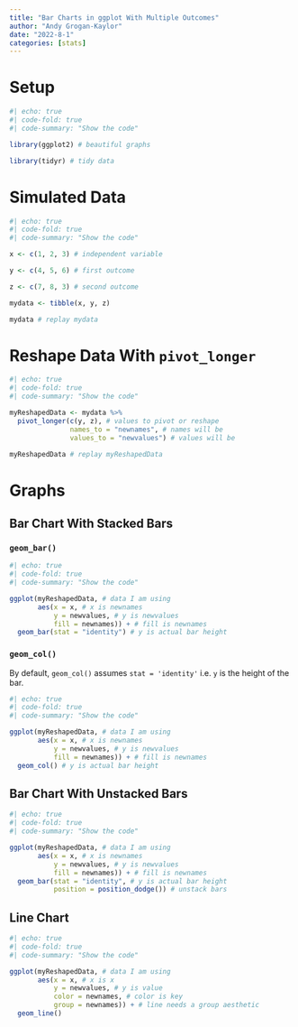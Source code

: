 ```yaml
---
title: "Bar Charts in ggplot With Multiple Outcomes"
author: "Andy Grogan-Kaylor"
date: "2022-8-1"
categories: [stats]
---
```


# Setup

```r
#| echo: true
#| code-fold: true
#| code-summary: "Show the code"

library(ggplot2) # beautiful graphs

library(tidyr) # tidy data

```

# Simulated Data

```r
#| echo: true
#| code-fold: true
#| code-summary: "Show the code"

x <- c(1, 2, 3) # independent variable

y <- c(4, 5, 6) # first outcome

z <- c(7, 8, 3) # second outcome

mydata <- tibble(x, y, z)

mydata # replay mydata

```

# Reshape Data With `pivot_longer`

```r
#| echo: true
#| code-fold: true
#| code-summary: "Show the code"

myReshapedData <- mydata %>% 
  pivot_longer(c(y, z), # values to pivot or reshape
               names_to = "newnames", # names will be
               values_to = "newvalues") # values will be

myReshapedData # replay myReshapedData

```

# Graphs

## Bar Chart With Stacked Bars

### `geom_bar()`

```r
#| echo: true
#| code-fold: true
#| code-summary: "Show the code"

ggplot(myReshapedData, # data I am using
       aes(x = x, # x is newnames
           y = newvalues, # y is newvalues
           fill = newnames)) + # fill is newnames
  geom_bar(stat = "identity") # y is actual bar height

```

### `geom_col()`

By default, `geom_col()` assumes `stat = 'identity'` i.e. `y` is the height of the bar.

```r
#| echo: true
#| code-fold: true
#| code-summary: "Show the code"

ggplot(myReshapedData, # data I am using
       aes(x = x, # x is newnames
           y = newvalues, # y is newvalues
           fill = newnames)) + # fill is newnames
  geom_col() # y is actual bar height

```


## Bar Chart With Unstacked Bars

```r
#| echo: true
#| code-fold: true
#| code-summary: "Show the code"

ggplot(myReshapedData, # data I am using
       aes(x = x, # x is newnames
           y = newvalues, # y is newvalues
           fill = newnames)) + # fill is newnames
  geom_bar(stat = "identity", # y is actual bar height
           position = position_dodge()) # unstack bars

```

## Line Chart

```r
#| echo: true
#| code-fold: true
#| code-summary: "Show the code"

ggplot(myReshapedData, # data I am using
       aes(x = x, # x is x
           y = newvalues, # y is value
           color = newnames, # color is key
           group = newnames)) + # line needs a group aesthetic
  geom_line()

```














